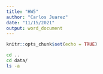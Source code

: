 ```yaml
---
title: "HW5"
author: "Carlos Juarez"
date: "11/15/2021"
output: word_document
---
```


```r
knitr::opts_chunk$set(echo = TRUE)
```

```bash
cd ..
cd data/
ls -a
```


